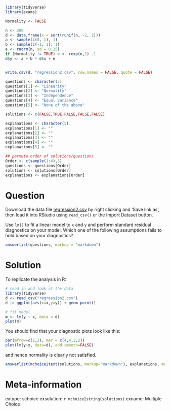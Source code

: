 ```r
library(tidyverse)
library(exams)

Normality <- FALSE

n <- 200
d <- data.frame(x = sort(runif(n, -2, 2)))
a <- sample(c(0, 1), 1)
b <- sample(c(-1, 1), 1)
e <- rnorm(n, sd = 0.25) 
if (Normality != TRUE) e <- rexp(n,1) -1 
d$y <- a + b * d$x + e 


write.csv(d, "regression2.csv", row.names = FALSE, quote = FALSE)

questions <- character(5)
questions[1] <- "Linearity"
questions[2] <- "Normality"
questions[3] <- "Independence"
questions[4] <- "Equal variance"
questions[5] <- "None of the above"

solutions <- c(FALSE,TRUE,FALSE,FALSE,FALSE)

explanations <- character(5)
explanations[1] <- ""
explanations[2] <- ""
explanations[3] <- ""
explanations[4] <- ""
explanations[5] <- ""

## permute order of solutions/questions
Order <- c(sample(1:4),5)
questions <- questions[Order]
solutions <- solutions[Order]
explanations <- explanations[Order]  
```    

Question
========

Download the data file [regression2.csv](regression2.csv) by right clicking and 'Save link as', then load it into RStudio using `read_csv()` or the Import Dataset button.

Use `lm()` to fit a linear model to `x` and `y` and perform standard residual diagnostics on your model. Which one of the following assumptions fails to hold based on your diagnostics?
  
```r
answerlist(questions, markup = "markdown")
```

Solution
========
  
To replicate the analysis in R:

```r
# read in and look at the data
library(tidyverse)
d <- read_csv("regression2.csv")
d |> ggplot(aes(x=x,y=y)) + geom_point()

# fit model
m <- lm(y ~ x, data = d)
plot(m)
```

You should find that your diagnostic plots look like this:

```r
par(mfrow=c(2,2), mar = c(4,4,2,2))
plot(lm(y~x, data=d), add.smooth=FALSE)
```

and hence normality is clearly not satisfied.

```r
answerlist(mchoice2text(solutions, markup="markdown"), explanations, markup = "markdown")
```

Meta-information
================
extype: schoice
exsolution: `r mchoice2string(solutions)`
exname: Multiple Choice